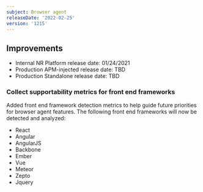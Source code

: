 ```yaml
---
subject: Browser agent
releaseDate: '2022-02-25'
version: '1215'
---
```


## Improvements

* Internal NR Platform release date: 01/24/2021
* Production APM-injected release date: TBD
* Production Standalone release date: TBD

### Collect supportability metrics for front end frameworks

Added front end framework detection metrics to help guide future priorities for browser agent features. The following front end frameworks will now be detected and analyzed:
- React 
- Angular
- AngularJS
- Backbone
- Ember
- Vue
- Meteor
- Zepto
- Jquery
